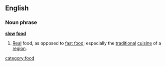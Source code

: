 ==English==
===Noun phrase===
'''[[slow]] [[food]]'''
#[[Real]] food, as opposed to [[fast food]]; especially the [[traditional]] [[cuisine]] of a [[region]].

[[category:food]]
